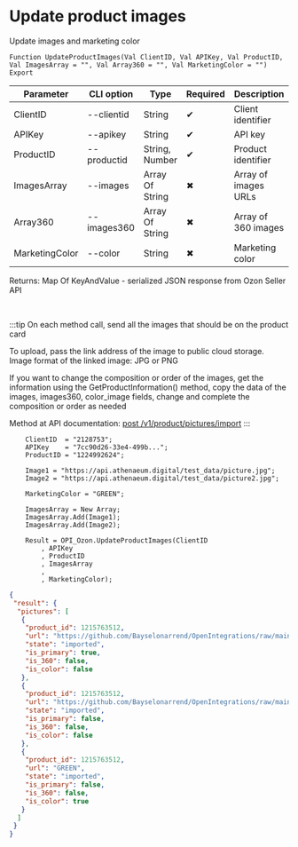 ﻿---
sidebar_position: 9
---


# Update product images
 Update images and marketing color



`Function UpdateProductImages(Val ClientID, Val APIKey, Val ProductID, Val ImagesArray = "", Val Array360 = "", Val MarketingColor = "") Export`

  | Parameter | CLI option | Type | Required | Description |
  |-|-|-|-|-|
  | ClientID | --clientid | String | &#x2714; | Client identifier |
  | APIKey | --apikey | String | &#x2714; | API key |
  | ProductID | --productid | String, Number | &#x2714; | Product identifier |
  | ImagesArray | --images | Array Of String | &#x2716; | Array of images URLs |
  | Array360 | --images360 | Array Of String | &#x2716; | Array of 360 images |
  | MarketingColor | --color | String | &#x2716; | Marketing color |

  
  Returns:  Map Of KeyAndValue - serialized JSON response from Ozon Seller API

<br/>

:::tip
On each method call, send all the images that should be on the product card

 To upload, pass the link address of the image to public cloud storage. Image format of the linked image: JPG or PNG

 If you want to change the composition or order of the images, get the information using the GetProductInformation() method, copy the data of the images, images360, color_image fields, change and complete the composition or order as needed

 Method at API documentation: [post /v1/product/pictures/import](https://docs.ozon.ru/api/seller/#operation/ProductAPI_ProductImportPictures)
:::
<br/>


```bsl title="Code example"
    ClientID  = "2128753";
    APIKey    = "7cc90d26-33e4-499b...";
    ProductID = "1224992624";

    Image1 = "https://api.athenaeum.digital/test_data/picture.jpg";
    Image2 = "https://api.athenaeum.digital/test_data/picture2.jpg";

    MarketingColor = "GREEN";

    ImagesArray = New Array;
    ImagesArray.Add(Image1);
    ImagesArray.Add(Image2);

    Result = OPI_Ozon.UpdateProductImages(ClientID
        , APIKey
        , ProductID
        , ImagesArray
        ,
        , MarketingColor);
```
 



```json title="Result"
{
 "result": {
  "pictures": [
   {
    "product_id": 1215763512,
    "url": "https://github.com/Bayselonarrend/OpenIntegrations/raw/main/service/test_data/picture.jpg",
    "state": "imported",
    "is_primary": true,
    "is_360": false,
    "is_color": false
   },
   {
    "product_id": 1215763512,
    "url": "https://github.com/Bayselonarrend/OpenIntegrations/raw/main/service/test_data/picture2.jpg",
    "state": "imported",
    "is_primary": false,
    "is_360": false,
    "is_color": false
   },
   {
    "product_id": 1215763512,
    "url": "GREEN",
    "state": "imported",
    "is_primary": false,
    "is_360": false,
    "is_color": true
   }
  ]
 }
}
```

